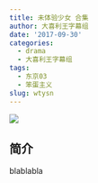 ```yaml
---
title: 未体验少女 合集
author: 大喜利王字幕组
date: '2017-09-30'
categories:
  - drama
  - 大喜利王字幕组
tags:
  - 东京03
  - 笨蛋主义
slug: wtysn
---
```


![](https://i.imgur.com/EbYx3oB.jpg)

## 简介

blablabla


